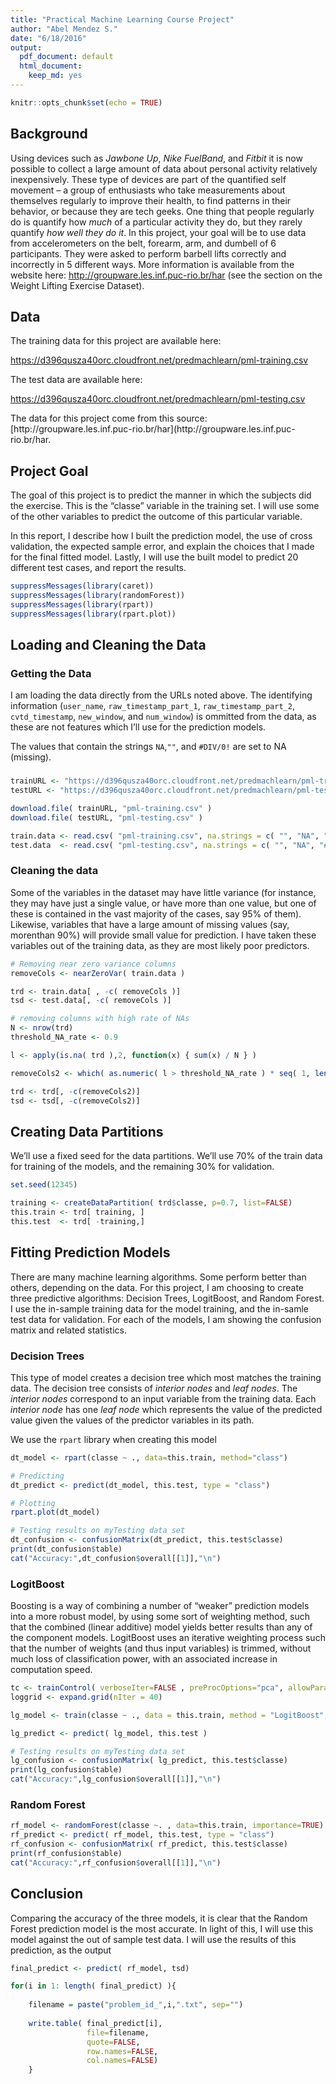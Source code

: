 ```yaml
---
title: "Practical Machine Learning Course Project"
author: "Abel Mendez S."
date: "6/18/2016"
output:
  pdf_document: default
  html_document:
    keep_md: yes
---
```


```r
knitr::opts_chunk$set(echo = TRUE)
```

## Background

Using devices such as _Jawbone Up_, _Nike FuelBand_, and _Fitbit_ it is now possible to collect a large amount of data about personal activity relatively inexpensively. These type of devices are part of the quantified self movement – a group of enthusiasts who take measurements about themselves regularly to improve their health, to find patterns in their behavior, or because they are tech geeks. One thing that people regularly do is quantify how _much_ of a particular activity they do, but they rarely quantify _how well they do it_. In this project, your goal will be to use data from accelerometers on the belt, forearm, arm, and dumbell of 6 participants. They were asked to perform barbell lifts correctly and incorrectly in 5 different ways. More information is available from the website here: [http://groupware.les.inf.puc-rio.br/har](http://groupware.les.inf.puc-rio.br/har) (see the section on the Weight Lifting Exercise Dataset). 



## Data

The training data for this project are available here:

[https://d396qusza40orc.cloudfront.net/predmachlearn/pml-training.csv](https://d396qusza40orc.cloudfront.net/predmachlearn/pml-training.csv)

The test data are available here:

[https://d396qusza40orc.cloudfront.net/predmachlearn/pml-testing.csv](https://d396qusza40orc.cloudfront.net/predmachlearn/pml-testing.csv)

The data for this project come from this source: [http://groupware.les.inf.puc-rio.br/har](http://groupware.les.inf.puc-rio.br/har. 


## Project Goal

The goal of this project is to predict the manner in which the subjects did the exercise. This is the "classe" variable in the training set. I will use some of the other variables to predict the outcome of this particular variable. 

In this report, I describe how I built the prediction model, the use of cross validation, the expected sample error, and explain the choices that I made for the final fitted model. Lastly, I will use the built model to predict 20 different test cases, and report the results.

```r
suppressMessages(library(caret))
suppressMessages(library(randomForest))
suppressMessages(library(rpart))
suppressMessages(library(rpart.plot))

```

## Loading and Cleaning the Data

### Getting the Data

I am loading the data directly from the URLs noted above. The identifying information (`user_name`, `raw_timestamp_part_1`, `raw_timestamp_part_2`, `cvtd_timestamp`, `new_window`, and `num_window`) is ommitted from the data, as these are not features which I'll use for the prediction models.

The values that contain the strings `NA`,`""`, and `#DIV/0!` are set to NA (missing).

### 
```r
trainURL <- "https://d396qusza40orc.cloudfront.net/predmachlearn/pml-training.csv"
testURL <- "https://d396qusza40orc.cloudfront.net/predmachlearn/pml-testing.csv"

download.file( trainURL, "pml-training.csv" )
download.file( testURL, "pml-testing.csv" )

train.data <- read.csv( "pml-training.csv", na.strings = c( "", "NA", "#DIV/0!" ) )[,-c(1:7)]
test.data  <- read.csv( "pml-testing.csv", na.strings = c( "", "NA", "#DIV/0!" ) )[,-c(1:7)]

```

### Cleaning the data

Some of the variables in the dataset may have little variance (for instance, they may have just a single value, or have more than one value, but one of these is contained in the vast majority of the cases, say 95% of them). Likewise, variables that have a large amount of missing values (say, morenthan 90%) will provide small value for prediction. I have taken these variables out of the training data, as they are most likely poor predictors.

```r
# Removing near zero variance columns
removeCols <- nearZeroVar( train.data )

trd <- train.data[ , -c( removeCols )]
tsd <- test.data[, -c( removeCols )]

# removing columns with high rate of NAs
N <- nrow(trd)
threshold_NA_rate <- 0.9

l <- apply(is.na( trd ),2, function(x) { sum(x) / N } )

removeCols2 <- which( as.numeric( l > threshold_NA_rate ) * seq( 1, length(colnames(trd))) > 0 )

trd <- trd[, -c(removeCols2)]
tsd <- tsd[, -c(removeCols2)]
```

## Creating Data Partitions

We'll use a fixed seed for the data partitions. We'll use 70% of the train data for training of the models, and the remaining 30% for validation. 

```r
set.seed(12345)

training <- createDataPartition( trd$classe, p=0.7, list=FALSE)
this.train <- trd[ training, ]
this.test  <- trd[ -training,]

```

## Fitting Prediction Models

There are many machine learning algorithms. Some perform better than others, depending on the data. For this project, I am choosing to create three predictive algorithms: Decision Trees, LogitBoost, and Random Forest. I use the in-sample training data for the model training, and the in-samle test data for validation. For each of the models, I am showing the confusion matrix and related statistics.

### Decision Trees

This type of model creates a decision tree which most matches the training data. The decision tree consists of _interior nodes_  and _leaf nodes_. The _interior nodes_ correspond to an input variable from the training data. Each _interior node_ has one _leaf node_ which represents the value of the predicted value given the values of the predictor variables in its path.

We use the `rpart` library when creating this model

```r
dt_model <- rpart(classe ~ ., data=this.train, method="class")

# Predicting
dt_predict <- predict(dt_model, this.test, type = "class")

# Plotting
rpart.plot(dt_model)

# Testing results on myTesting data set
dt_confusion <- confusionMatrix(dt_predict, this.test$classe)
print(dt_confusion$table)
cat("Accuracy:",dt_confusion$overall[[1]],"\n")

```


### LogitBoost

Boosting is a way of combining a number of "weaker" prediction models into a more robust model, by using some sort of weighting method, such that the combined (linear additive) model yields better results than any of the component models. LogitBoost uses an iterative weighting process such that the number of weights (and thus input variables) is trimmed, without much loss of classification power, with an associated increase in computation speed.

```r
tc <- trainControl( verboseIter=FALSE , preProcOptions="pca", allowParallel=TRUE)
loggrid <- expand.grid(nIter = 40)

lg_model <- train(classe ~ ., data = this.train, method = "LogitBoost", trControl = tc, tuneGrid =loggrid )

lg_predict <- predict( lg_model, this.test )

# Testing results on myTesting data set
lg_confusion <- confusionMatrix( lg_predict, this.test$classe)
print(lg_confusion$table)
cat("Accuracy:",lg_confusion$overall[[1]],"\n")

```


### Random Forest

```r
rf_model <- randomForest(classe ~. , data=this.train, importance=TRUE)
rf_predict <- predict( rf_model, this.test, type = "class")
rf_confusion <- confusionMatrix( rf_predict, this.test$classe)
print(rf_confusion$table)
cat("Accuracy:",rf_confusion$overall[[1]],"\n")

```

## Conclusion

Comparing the accuracy of the three models, it is clear that the Random Forest prediction model is the most accurate. In light of this, I will use this model against the out of sample test data. I will use the results of this prediction, as the output 

```r
final_predict <- predict( rf_model, tsd)

for(i in 1: length( final_predict) ){
    
    filename = paste("problem_id_",i,".txt", sep="")
    
    write.table( final_predict[i], 
                 file=filename,
                 quote=FALSE,
                 row.names=FALSE,
                 col.names=FALSE)
    }
```